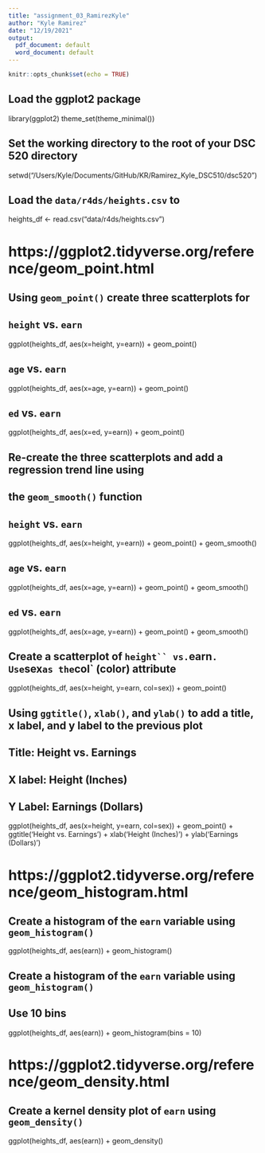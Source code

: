 ```yaml
---
title: "assignment_03_RamirezKyle"
author: "Kyle Ramirez"
date: "12/19/2021"
output:
  pdf_document: default
  word_document: default
---
```


```r
knitr::opts_chunk$set(echo = TRUE)
```

## Load the ggplot2 package
library(ggplot2)
theme_set(theme_minimal())

## Set the working directory to the root of your DSC 520 directory
setwd("/Users/Kyle/Documents/GitHub/KR/Ramirez_Kyle_DSC510/dsc520")

## Load the `data/r4ds/heights.csv` to
heights_df <- read.csv("data/r4ds/heights.csv")

# https://ggplot2.tidyverse.org/reference/geom_point.html
## Using `geom_point()` create three scatterplots for
## `height` vs. `earn`
ggplot(heights_df, aes(x=height, y=earn)) + geom_point()

## `age` vs. `earn`
ggplot(heights_df, aes(x=age, y=earn)) + geom_point()

## `ed` vs. `earn`
ggplot(heights_df, aes(x=ed, y=earn)) + geom_point()
  
## Re-create the three scatterplots and add a regression trend line using
## the `geom_smooth()` function
## `height` vs. `earn`
ggplot(heights_df, aes(x=height, y=earn)) + geom_point() + geom_smooth()

## `age` vs. `earn`
ggplot(heights_df, aes(x=age, y=earn)) + geom_point() + geom_smooth()

## `ed` vs. `earn`
ggplot(heights_df, aes(x=age, y=earn)) + geom_point() + geom_smooth()

## Create a scatterplot of `height`` vs. `earn`.  Use `sex` as the `col` (color) attribute
ggplot(heights_df, aes(x=height, y=earn, col=sex)) + geom_point()

## Using `ggtitle()`, `xlab()`, and `ylab()` to add a title, x label, and y label to the previous plot
## Title: Height vs. Earnings
## X label: Height (Inches)
## Y Label: Earnings (Dollars)
ggplot(heights_df, aes(x=height, y=earn, col=sex)) + geom_point() + ggtitle('Height vs. Earnings') + xlab('Height (Inches)') + ylab('Earnings (Dollars)')

# https://ggplot2.tidyverse.org/reference/geom_histogram.html
## Create a histogram of the `earn` variable using `geom_histogram()`
ggplot(heights_df, aes(earn)) + geom_histogram()

## Create a histogram of the `earn` variable using `geom_histogram()`
## Use 10 bins
ggplot(heights_df, aes(earn)) + geom_histogram(bins = 10)

# https://ggplot2.tidyverse.org/reference/geom_density.html
## Create a kernel density plot of `earn` using `geom_density()`
ggplot(heights_df, aes(earn)) +  geom_density()
